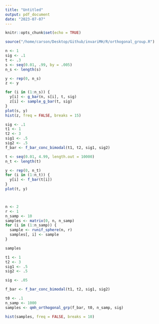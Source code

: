```yaml
---
title: "Untitled"
output: pdf_document
date: "2023-07-07"
---
```


```r
knitr::opts_chunk$set(echo = TRUE)
```

```r
source("/home/carson/Desktop/Github/invariMH/R/orthogonal_group.R")

```


```r

n <- 1
sig <- .1
t <- .3
s <- seq(0.01, .99, by = .005)
n_s <- length(s)

y <- rep(0, n_s)
z <- y

for (i in (1:n_s)) {
  y[i] <- g_bar(n, s[i], t, sig)
  z[i] <- sample_g_bar(t, sig)
}
plot(s, y)
hist(z, freq = FALSE, breaks = 15)
```
```r

sig <- .1
t1 <- 1
t2 <- 3
sig1 <- .5
sig2 <- .5
f_bar <- f_bar_conc_bimodal(t1, t2, sig1, sig2)

t <- seq(0.01, 4.99, length.out = 10000)
n_t <- length(t)

y <- rep(0, n_t)
for (i in (1:n_t)) {
  y[i] <- f_bar(t[i])
}
plot(t, y)




```
```r
n <- 2
r <- 1
n_samp <- 10
samples <- matrix(0, n, n_samp)
for (i in (1:n_samp)) {
  sample <- runif_sphere(n, r)
  samples[, i] <- sample
}

samples


```



```r
t1 <- 1 
t2 <- 3  
sig1 <- .5 
sig2 <- .5

sig <- .05

f_bar <- f_bar_conc_bimodal(t1, t2, sig1, sig2)

t0 <- .1
n_samp <- 1000
samples <- qmh_orthogonal_grp(f_bar, t0, n_samp, sig)

hist(samples, freq = FALSE, breaks = 10) 
```

